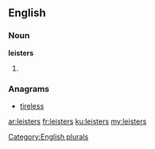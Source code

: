 ==English==

===Noun===
'''leisters'''

# {{plural of|[[leister]]}}

===Anagrams===
* [[tireless#English|tireless]]

[[Category:English plurals]]

[[ar:leisters]]
[[fr:leisters]]
[[ku:leisters]]
[[my:leisters]]